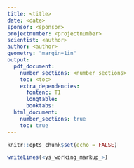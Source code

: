 ```yaml
---
title: <title>
date: <date>
sponsor: <sponsor>
projectnumber: <projectnumber>
scientist: <author>
author: <author>
geometry: "margin=1in"
output:
  pdf_document:
    number_sections: <number_sections>
    toc: <toc>
    extra_dependencies:
      fontenc: T1
      longtable:
      booktabs:
  html_document:
    number_sections: true
    toc: true
---
```


```r
knitr::opts_chunk$set(echo = FALSE)
```

```r
writeLines(<ys_working_markup_>)
```

